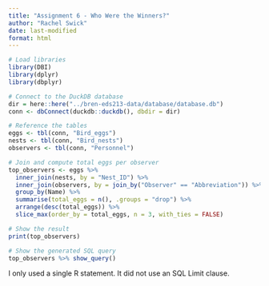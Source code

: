 ```yaml
---
title: "Assignment 6 - Who Were the Winners?"
author: "Rachel Swick"
date: last-modified
format: html
---
```


```r
# Load libraries
library(DBI)
library(dplyr)
library(dbplyr)

# Connect to the DuckDB database
dir = here::here("../bren-eds213-data/database/database.db")
conn <- dbConnect(duckdb::duckdb(), dbdir = dir)

# Reference the tables
eggs <- tbl(conn, "Bird_eggs")
nests <- tbl(conn, "Bird_nests")
observers <- tbl(conn, "Personnel")

# Join and compute total eggs per observer
top_observers <- eggs %>%
  inner_join(nests, by = "Nest_ID") %>% 
  inner_join(observers, by = join_by("Observer" == "Abbreviation")) %>% 
  group_by(Name) %>%
  summarise(total_eggs = n(), .groups = "drop") %>%
  arrange(desc(total_eggs)) %>% 
  slice_max(order_by = total_eggs, n = 3, with_ties = FALSE) 

# Show the result
print(top_observers)

# Show the generated SQL query
top_observers %>% show_query()
```
I only used a single R statement. It did not use an SQL Limit clause. 





